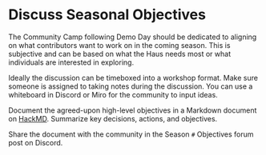 # Discuss Seasonal Objectives

The Community Camp following Demo Day should be dedicated to aligning on what contributors want to work on in the coming season. This is subjective and can be based on what the Haus needs most or what individuals are interested in exploring.

Ideally the discussion can be timeboxed into a workshop format. Make sure someone is assigned to taking notes during the discussion. You can use a whiteboard in Discord or Miro for the community to input ideas.

Document the agreed-upon high-level objectives in a Markdown document on [HackMD](https://hackmd.io/team/daohaus?nav=overview). Summarize key decisions, actions, and objectives.

Share the document with the community in the Season `#` Objectives forum post on Discord.
